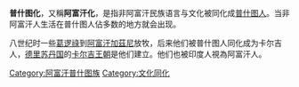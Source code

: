 {{unreferenced|time=2020-03-07T12:21:07+00:00}}
'''普什图化'''，又稱'''阿富汗化'''，是指非阿富汗民族语言与文化被同化成[[普什图人|普什图人]]。当非阿富汗人生活在普什图人佔多数的地方就会出现。

八世纪时一些[[葛逻祿|葛逻祿]]到[[阿富汗|阿富汗]][[加茲尼|加茲尼]]放牧，后来他们被普什图人同化成为卡尔吉人，[[德里苏丹国|德里苏丹国]]的[[卡尔吉王朝|卡尔吉王朝]]是他们建立。他们也被印度人視為阿富汗人。

{{文化同化}}
{{Afghanistan-stub}}
[[Category:阿富汗普什图族|Category:阿富汗普什图族]]
[[Category:文化同化|Category:文化同化]]